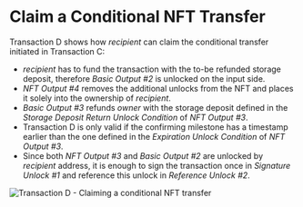 # Claim a Conditional NFT Transfer

Transaction D shows how _recipient_ can claim the conditional transfer initiated in Transaction C:
 - _recipient_ has to fund the transaction with the to-be refunded storage deposit, therefore _Basic Output #2_ is unlocked
on the input side.
 - _NFT Output #4_ removes the additional unlocks from the NFT and places it solely into the ownership of _recipient_.
 - _Basic Output #3_ refunds _owner_ with the storage deposit defined in the _Storage Deposit Return Unlock Condition_ of
_NFT Output #3_.
 - Transaction D is only valid if the confirming milestone has a timestamp earlier than the one defined in the
_Expiration Unlock Condition_ of _NFT Output #3_.
 - Since both _NFT Output #3_ and _Basic Output #2_ are unlocked by _recipient_ address, it is enough to sign the transaction
once in _Signature Unlock #1_ and reference this unlock in _Reference Unlock #2_.

![Transaction D - Claiming a conditional NFT transfer](/img/stardust_explanations/stardust_ledger_anatomy/nft_transaction/tx_D.svg)
